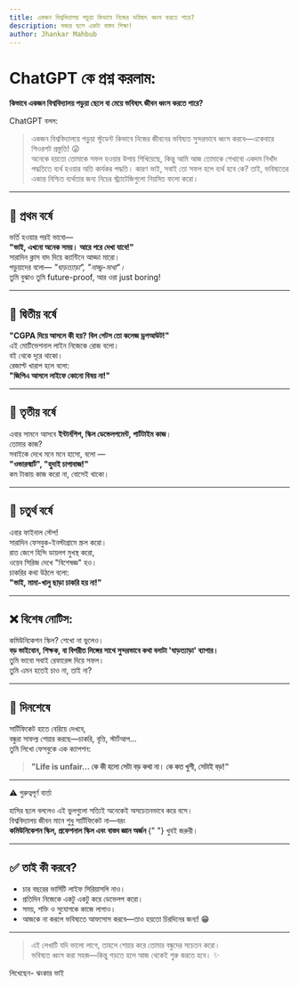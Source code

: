 ```yaml
---
title: একজন বিশ্ববিদ্যালয় পড়ুয়া কিভাবে নিজের ভবিষ্যৎ ধ্বংস করতে পারে?
description: মজার ছলে একটা বাস্তব শিক্ষা!
author: Jhankar Mahbub
---
```


# ChatGPT কে প্রশ্ন করলাম:

**কিভাবে একজন বিশ্ববিদ্যালয় পড়ুয়া ছেলে বা মেয়ে ভবিষ্যৎ জীবন ধ্বংস করতে পারে?**

ChatGPT বলল:

> একজন বিশ্ববিদ্যালয়ে পড়ুয়া স্টুডেন্ট কিভাবে নিজের জীবনের ভবিষ্যত সুন্দরভাবে ধ্বংস করবে—একেবারে শিওরশট প্রস্তুতি! 😜  
> অনেকে হয়তো তোমাকে সফল হওয়ার উপায় শিখিয়েছে, কিন্তু আমি আজ তোমাকে শেখাবো একদম নিখাঁদ পদ্ধতিতে ব্যর্থ হওয়ার অতি কার্যকর পদ্ধতি। কারণ ভাই, সবাই তো সফল হলে ব্যর্থ হবে কে? তাই, ভবিষ্যতের একান্ত নিশ্চিত ব্যর্থতার জন্য নিচের স্ট্র্যাটেজিগুলো নিয়মিত ফলো করো।

---

## 🎯 প্রথম বর্ষে

ভর্তি হওয়ার পরই ভাবো—  
**"ভাই, এখনো অনেক সময়। আরে পরে দেখা যাবে!"**  
সারাদিন ক্লাস বাদ দিয়ে ক্যান্টিনে আড্ডা মারো।  
পড়ুয়াদের বলো— _"ঘাড়ত্যাড়া", "নাড্ডু-মাথা"।_  
তুমি বুঝাও তুমি future-proof, আর ওরা just boring!

---

## 🎯 দ্বিতীয় বর্ষে

**"CGPA দিয়ে আসলে কী হয়? বিল গেটস তো কলেজ ড্রপআউট!"**  
এই মোটিভেশনাল লাইন নিজেকে রোজ বলো।  
বই থেকে দূরে থাকো।  
রেজাল্ট খারাপ হলে বলো:  
**"জিপিএ আসলে লাইফে কোনো বিষয় না!"**

---

## 🎯 তৃতীয় বর্ষে

এবার সামনে আসবে **ইন্টার্নশিপ, স্কিল ডেভেলপমেন্ট, পার্টটাইম কাজ**।  
তোমার কাজ?  
সবাইকে দেখে মনে মনে হাসো, বলো —  
**"ওভারস্মার্ট", "হুদাই চাপাবাজ!"**  
কম টাকায় কাজ করো না, বোসেই থাকো।

---

## 🎯 চতুর্থ বর্ষে

এবার ফাইনাল স্টেপ!  
সারাদিন ফেসবুক-ইনস্টাগ্রামে স্ক্রল করো।  
রাত জেগে হিন্দি ডায়লগ মুখস্থ করো,  
ওয়েব সিরিজ দেখে "বিশেষজ্ঞ" হও।  
চাকরির কথা উঠলে বলো:  
**"ভাই, মামা-খালু ছাড়া চাকরি হয় না!"**

---

## ❌ বিশেষ নোটিস:

কমিউনিকেশন স্কিল? শেখো না ভুলেও।  
**বড় ভাইবোন, শিক্ষক, বা বিপরীত লিঙ্গের সাথে সুন্দরভাবে কথা বলাটা 'ঘাড়ত্যাড়া' ব্যাপার।**  
তুমি ভাবো সবাই রেফারেন্স দিয়ে সফল।  
তুমি এমন হতেই চাও না, তাই না?

---

## 🧠 দিনশেষে

সার্টিফিকেট হাতে বেরিয়ে দেখবে,  
বন্ধুরা সাফল্য শেয়ার করছে—চাকরি, বৃত্তি, স্টার্টআপ...  
তুমি লিখো ফেসবুকে এক ক্যাপশন:

> **"Life is unfair... কে কী হলো সেটা বড় কথা না। কে কত খুশী, সেটাই বড়!"**

---

<div
  style={{
    border: "1px solid #facc15",
    backgroundColor: "#fefce8",
    padding: "16px",
    borderRadius: "8px",
    fontFamily: "sans-serif",
    margin: "20px 0",
    color: "#78350f",
  }}
>
  <div style={{ fontSize: "20px", fontWeight: "bold", marginBottom: "8px" }}>
    ⚠️ গুরুত্বপূর্ণ বার্তা
  </div>
  <p style={{ margin: "4px 0" }}>
    হাসির ছলে বললেও এই ভুলগুলো সত্যিই অনেকেই অসচেতনভাবে করে বসে।
    <br />
    বিশ্ববিদ্যালয় জীবন মানে শুধু সার্টিফিকেট না—বরং
    <br />
    <strong>
      কমিউনিকেশন স্কিল, প্রফেশনাল স্কিল এবং বাস্তব জ্ঞান অর্জন
    </strong>{" "}
    খুবই জরুরী।
  </p>
</div>

---

## ✅ তাই কী করবে?

- চার বছরের ভার্সিটি লাইফ সিরিয়াসলি নাও।
- প্রতিদিন নিজেকে একটু একটু করে ডেভেলপ করো।
- সময়, শক্তি ও সুযোগকে কাজে লাগাও।
- আজকে না করলে ভবিষ্যতে আফসোস করবে—তাও হয়তো চিরদিনের জন্য! 😁

---

> এই লেখাটি যদি ভালো লাগে, তাহলে শেয়ার করে তোমার বন্ধুদের সচেতন করো।  
> ভবিষ্যত ধ্বংস করা সহজ—কিন্তু গড়তে হলে আজ থেকেই শুরু করতে হবে। ✨

লিখেছেন- ঝংকার ভাই
